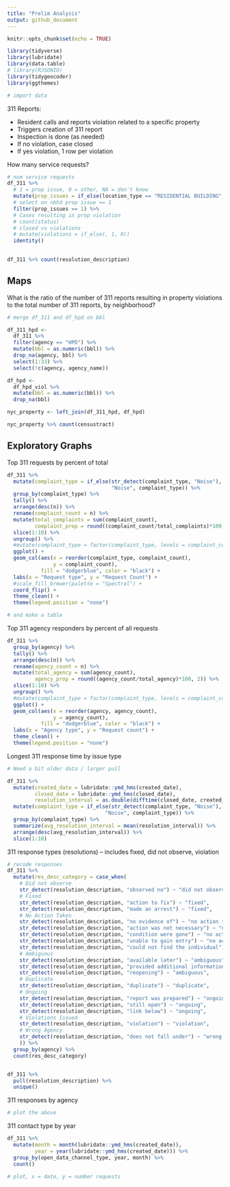 ```yaml
---
title: "Prelim Analysis"
output: github_document
---
```


```r
knitr::opts_chunk$set(echo = TRUE)

library(tidyverse)
library(lubridate)
library(data.table)
# library(RJSONIO)
library(tidygeocoder)
library(ggthemes)
```

```r
# import data
```


311 Reports:

- Resident calls and reports violation related to a specific property
- Triggers creation of 311 report
- Inspection is done (as needed)
- If no violation, case closed
- If yes violation, 1 row per violation

How many service requests?

```r
# num service requests
df_311 %>% 
  # 1 = prop issue, 0 = other, NA = don't know
  mutate(prop_issues = if_else(location_type == "RESIDENTIAL BUILDING", 1, 0)) %>%   
  # select on nbhd prop issue == 1
  filter(prop_issues == 1) %>% 
  # Cases resulting in prop violation
  # count(status)
  # closed vs violations
  # mutate(violations = if_else(, 1, 0))
  identity()
  

df_311 %>% count(resolution_description)
```



## Maps

What is the ratio of the number of 311 reports resulting in property violations to the total number of 311 reports, by neighborhood?

```r
# merge df_311 and df_hpd on bbl

df_311_hpd <- 
  df_311 %>%
  filter(agency == "HPD") %>%
  mutate(bbl = as.numeric(bbl)) %>%
  drop_na(agency, bbl) %>%
  select(1:33) %>%
  select(!c(agency, agency_name))

df_hpd <- 
  df_hpd_viol %>%
  mutate(bbl = as.numeric(bbl)) %>%
  drop_na(bbl)

nyc_property <- left_join(df_311_hpd, df_hpd)

nyc_property %>% count(censustract)
```

## Exploratory Graphs

Top 311 requests by percent of total 

```r
df_311 %>% 
  mutate(complaint_type = if_else(str_detect(complaint_type, "Noise"), 
                                  "Noise", complaint_type)) %>%
  group_by(complaint_type) %>% 
  tally() %>%
  arrange(desc(n)) %>%
  rename(complaint_count = n) %>%
  mutate(total_complaints = sum(complaint_count),
         complaint_prop = round((complaint_count/total_complaints)*100, 2)) %>%
  slice(1:10) %>%
  ungroup() %>%
  #mutate(complaint_type = factor(complaint_type, levels = complaint_count)) %>%
  ggplot() +
  geom_col(aes(x = reorder(complaint_type, complaint_count), 
               y = complaint_count),
           fill = "dodgerblue", color = "black") + 
  labs(x = "Request type", y = "Request Count") +
  #scale_fill_brewer(palette = "Spectral") +
  coord_flip() + 
  theme_clean() +
  theme(legend.position = "none")

# and make a table
```

Top 311 agency responders by percent of all requests

```r
df_311 %>% 
  group_by(agency) %>% 
  tally() %>%
  arrange(desc(n)) %>%
  rename(agency_count = n) %>%
  mutate(total_agency = sum(agency_count),
         agency_prop = round((agency_count/total_agency)*100, 2)) %>%
  slice(1:10) %>%
  ungroup() %>%
  #mutate(complaint_type = factor(complaint_type, levels = complaint_count)) %>%
  ggplot() +
  geom_col(aes(x = reorder(agency, agency_count), 
               y = agency_count),
           fill = "dodgerblue", color = "black") + 
  labs(x = "Agency type", y = "Request count") +
  theme_clean() +
  theme(legend.position = "none")
```

Longest 311 response time by issue type

```r

# Need a bit older data / larger pull

df_311 %>%
  mutate(created_date = lubridate::ymd_hms(created_date),
         closed_date = lubridate::ymd_hms(closed_date),
         resolution_interval = as.double(difftime(closed_date, created_date, units = "days"))) %>% 
  mutate(complaint_type = if_else(str_detect(complaint_type, "Noise"), 
                                "Noise", complaint_type)) %>%
  group_by(complaint_type) %>%
  summarize(avg_resolution_interval = mean(resolution_interval)) %>%
  arrange(desc(avg_resolution_interval)) %>%
  slice(1:10)
```

311 response types (resolutions) -- includes fixed, did not observe, violation

```r
# recode responses
df_311 %>%
  mutate(res_desc_category = case_when(
    # Did not observe
    str_detect(resolution_description, "observed no") ~ "did not observe",
    # Fixed
    str_detect(resolution_description, "action to fix") ~ "fixed",
    str_detect(resolution_description, "made an arrest") ~ "fixed",
    # No Action Taken
    str_detect(resolution_description, "no evidence of") ~ "no action taken",
    str_detect(resolution_description, "action was not necessary") ~ "no action taken",
    str_detect(resolution_description, "condition were gone") ~ "no action taken",
    str_detect(resolution_description, "unable to gain entry") ~ "no action taken",
    str_detect(resolution_description, "could not find the individual") ~ "no action taken",
    # Ambiguous
    str_detect(resolution_description, "available later") ~ "ambiguous",
    str_detect(resolution_description, "provided additional information below") ~ "ambiguous",
    str_detect(resolution_description, "reopening") ~ "ambiguous",
    # Duplicate
    str_detect(resolution_description, "duplicate") ~ "duplicate",
    # Ongoing
    str_detect(resolution_description, "report was prepared") ~ "ongoing",
    str_detect(resolution_description, "still open") ~ "ongoing",
    str_detect(resolution_description, "link below") ~ "ongoing",
    # Violations Issued
    str_detect(resolution_description, "violation") ~ "violation",
    # Wrong Agency
    str_detect(resolution_description, "does not fall under") ~ "wrong agency"
    )) %>%
  group_by(agency) %>%
  count(res_desc_category)


df_311 %>%
  pull(resolution_description) %>%
  unique()
```

311 responses by agency

```r
# plot the above
```


311 contact type by year

```r
df_311 %>%
  mutate(month = month(lubridate::ymd_hms(created_date)),
         year = year(lubridate::ymd_hms(created_date))) %>%
  group_by(open_data_channel_type, year, month) %>%
  count()

# plot, x = date, y = number requests
```

